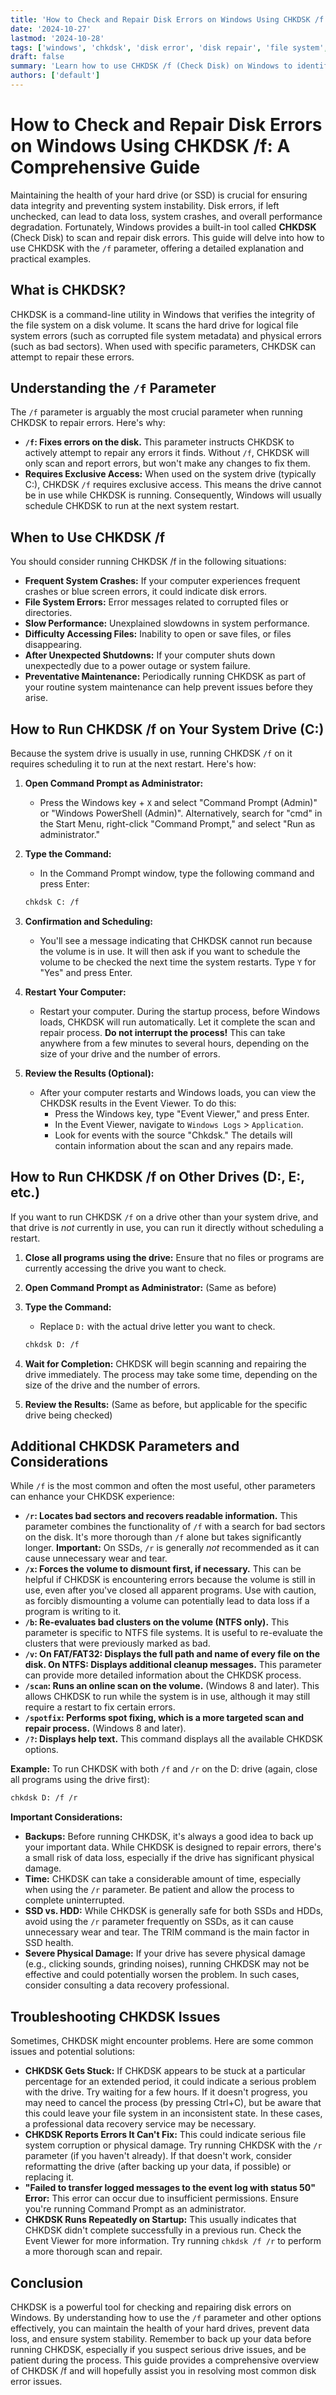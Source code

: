 ```yaml
---
title: 'How to Check and Repair Disk Errors on Windows Using CHKDSK /f: A Comprehensive Guide'
date: '2024-10-27'
lastmod: '2024-10-28'
tags: ['windows', 'chkdsk', 'disk error', 'disk repair', 'file system', 'data recovery', 'system maintenance', 'command prompt', 'windows troubleshooting', 'hard drive health']
draft: false
summary: 'Learn how to use CHKDSK /f (Check Disk) on Windows to identify and fix disk errors, ensuring data integrity and system stability. This detailed guide covers everything from basic usage to advanced scenarios and troubleshooting tips.'
authors: ['default']
---
```


# How to Check and Repair Disk Errors on Windows Using CHKDSK /f: A Comprehensive Guide

Maintaining the health of your hard drive (or SSD) is crucial for ensuring data integrity and preventing system instability. Disk errors, if left unchecked, can lead to data loss, system crashes, and overall performance degradation. Fortunately, Windows provides a built-in tool called **CHKDSK** (Check Disk) to scan and repair disk errors. This guide will delve into how to use CHKDSK with the `/f` parameter, offering a detailed explanation and practical examples.

## What is CHKDSK?

CHKDSK is a command-line utility in Windows that verifies the integrity of the file system on a disk volume. It scans the hard drive for logical file system errors (such as corrupted file system metadata) and physical errors (such as bad sectors). When used with specific parameters, CHKDSK can attempt to repair these errors.

## Understanding the `/f` Parameter

The `/f` parameter is arguably the most crucial parameter when running CHKDSK to repair errors. Here's why:

*   **`/f`: Fixes errors on the disk.** This parameter instructs CHKDSK to actively attempt to repair any errors it finds. Without `/f`, CHKDSK will only scan and report errors, but won't make any changes to fix them.
*   **Requires Exclusive Access:**  When used on the system drive (typically C:), CHKDSK `/f` requires exclusive access. This means the drive cannot be in use while CHKDSK is running. Consequently, Windows will usually schedule CHKDSK to run at the next system restart.

## When to Use CHKDSK /f

You should consider running CHKDSK /f in the following situations:

*   **Frequent System Crashes:** If your computer experiences frequent crashes or blue screen errors, it could indicate disk errors.
*   **File System Errors:** Error messages related to corrupted files or directories.
*   **Slow Performance:**  Unexplained slowdowns in system performance.
*   **Difficulty Accessing Files:**  Inability to open or save files, or files disappearing.
*   **After Unexpected Shutdowns:** If your computer shuts down unexpectedly due to a power outage or system failure.
*   **Preventative Maintenance:**  Periodically running CHKDSK as part of your routine system maintenance can help prevent issues before they arise.

## How to Run CHKDSK /f on Your System Drive (C:)

Because the system drive is usually in use, running CHKDSK `/f` on it requires scheduling it to run at the next restart. Here's how:

1.  **Open Command Prompt as Administrator:**
    *   Press the Windows key + `X` and select "Command Prompt (Admin)" or "Windows PowerShell (Admin)". Alternatively, search for "cmd" in the Start Menu, right-click "Command Prompt," and select "Run as administrator."
2.  **Type the Command:**
    *   In the Command Prompt window, type the following command and press Enter:

    ```bash
    chkdsk C: /f
    ```

3.  **Confirmation and Scheduling:**
    *   You'll see a message indicating that CHKDSK cannot run because the volume is in use.  It will then ask if you want to schedule the volume to be checked the next time the system restarts. Type `Y` for "Yes" and press Enter.
4.  **Restart Your Computer:**
    *   Restart your computer. During the startup process, before Windows loads, CHKDSK will run automatically.  Let it complete the scan and repair process.  **Do not interrupt the process!** This can take anywhere from a few minutes to several hours, depending on the size of your drive and the number of errors.
5.  **Review the Results (Optional):**
    *   After your computer restarts and Windows loads, you can view the CHKDSK results in the Event Viewer.  To do this:
        *   Press the Windows key, type "Event Viewer," and press Enter.
        *   In the Event Viewer, navigate to `Windows Logs` > `Application`.
        *   Look for events with the source "Chkdsk."  The details will contain information about the scan and any repairs made.

## How to Run CHKDSK /f on Other Drives (D:, E:, etc.)

If you want to run CHKDSK `/f` on a drive other than your system drive, and that drive is *not* currently in use, you can run it directly without scheduling a restart.

1.  **Close all programs using the drive:**  Ensure that no files or programs are currently accessing the drive you want to check.
2.  **Open Command Prompt as Administrator:**  (Same as before)
3.  **Type the Command:**
    *   Replace `D:` with the actual drive letter you want to check.

    ```bash
    chkdsk D: /f
    ```

4.  **Wait for Completion:**  CHKDSK will begin scanning and repairing the drive immediately.  The process may take some time, depending on the size of the drive and the number of errors.
5.  **Review the Results:** (Same as before, but applicable for the specific drive being checked)

## Additional CHKDSK Parameters and Considerations

While `/f` is the most common and often the most useful, other parameters can enhance your CHKDSK experience:

*   **`/r`: Locates bad sectors and recovers readable information.**  This parameter combines the functionality of `/f` with a search for bad sectors on the disk.  It's more thorough than `/f` alone but takes significantly longer.  **Important:** On SSDs, `/r` is generally *not* recommended as it can cause unnecessary wear and tear.
*   **`/x`: Forces the volume to dismount first, if necessary.**  This can be helpful if CHKDSK is encountering errors because the volume is still in use, even after you've closed all apparent programs.  Use with caution, as forcibly dismounting a volume can potentially lead to data loss if a program is writing to it.
*   **`/b`: Re-evaluates bad clusters on the volume (NTFS only).** This parameter is specific to NTFS file systems. It is useful to re-evaluate the clusters that were previously marked as bad.
*   **`/v`: On FAT/FAT32: Displays the full path and name of every file on the disk. On NTFS: Displays additional cleanup messages.** This parameter can provide more detailed information about the CHKDSK process.
*   **`/scan`: Runs an online scan on the volume.** (Windows 8 and later). This allows CHKDSK to run while the system is in use, although it may still require a restart to fix certain errors.
*   **`/spotfix`: Performs spot fixing, which is a more targeted scan and repair process.** (Windows 8 and later).
*   **`/?`: Displays help text.** This command displays all the available CHKDSK options.

**Example:** To run CHKDSK with both `/f` and `/r` on the D: drive (again, close all programs using the drive first):

```bash
chkdsk D: /f /r
```

**Important Considerations:**

*   **Backups:** Before running CHKDSK, it's always a good idea to back up your important data. While CHKDSK is designed to repair errors, there's a small risk of data loss, especially if the drive has significant physical damage.
*   **Time:** CHKDSK can take a considerable amount of time, especially when using the `/r` parameter. Be patient and allow the process to complete uninterrupted.
*   **SSD vs. HDD:** While CHKDSK is generally safe for both SSDs and HDDs, avoid using the `/r` parameter frequently on SSDs, as it can cause unnecessary wear and tear. The TRIM command is the main factor in SSD health.
*   **Severe Physical Damage:** If your drive has severe physical damage (e.g., clicking sounds, grinding noises), running CHKDSK may not be effective and could potentially worsen the problem. In such cases, consider consulting a data recovery professional.

## Troubleshooting CHKDSK Issues

Sometimes, CHKDSK might encounter problems. Here are some common issues and potential solutions:

*   **CHKDSK Gets Stuck:** If CHKDSK appears to be stuck at a particular percentage for an extended period, it could indicate a serious problem with the drive. Try waiting for a few hours. If it doesn't progress, you may need to cancel the process (by pressing Ctrl+C), but be aware that this could leave your file system in an inconsistent state.  In these cases, a professional data recovery service may be necessary.
*   **CHKDSK Reports Errors It Can't Fix:** This could indicate serious file system corruption or physical damage. Try running CHKDSK with the `/r` parameter (if you haven't already). If that doesn't work, consider reformatting the drive (after backing up your data, if possible) or replacing it.
*   **"Failed to transfer logged messages to the event log with status 50" Error:** This error can occur due to insufficient permissions. Ensure you're running Command Prompt as an administrator.
*   **CHKDSK Runs Repeatedly on Startup:** This usually indicates that CHKDSK didn't complete successfully in a previous run. Check the Event Viewer for more information.  Try running `chkdsk /f /r` to perform a more thorough scan and repair.

## Conclusion

CHKDSK is a powerful tool for checking and repairing disk errors on Windows. By understanding how to use the `/f` parameter and other options effectively, you can maintain the health of your hard drives, prevent data loss, and ensure system stability. Remember to back up your data before running CHKDSK, especially if you suspect serious drive issues, and be patient during the process. This guide provides a comprehensive overview of CHKDSK /f and will hopefully assist you in resolving most common disk error issues.